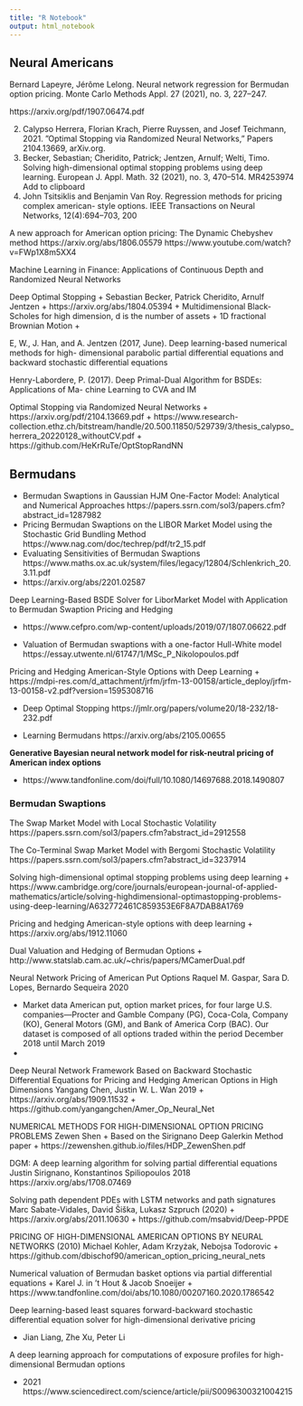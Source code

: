 ```yaml
---
title: "R Notebook"
output: html_notebook
---
```


## Neural Americans

Bernard Lapeyre, Jérôme Lelong. Neural network regression for Bermudan option pricing.
Monte Carlo Methods Appl. 27 (2021), no. 3, 227–247.

https://arxiv.org/pdf/1907.06474.pdf

2. Calypso Herrera, Florian Krach, Pierre Ruyssen, and Josef Teichmann, 2021. ”Optimal
Stopping via Randomized Neural Networks,” Papers 2104.13669, arXiv.org.
3. Becker, Sebastian; Cheridito, Patrick; Jentzen, Arnulf; Welti, Timo. Solving high-dimensional
optimal stopping problems using deep learning. European J. Appl. Math. 32 (2021), no. 3,
470–514. MR4253974 Add to clipboard
4. John Tsitsiklis and Benjamin Van Roy. Regression methods for pricing complex american-
style options. IEEE Transactions on Neural Networks, 12(4):694–703, 200

A new approach for American option pricing: The Dynamic Chebyshev method
https://arxiv.org/abs/1806.05579
https://www.youtube.com/watch?v=FWp1X8m5XX4

Machine Learning in Finance:
Applications of Continuous Depth
and Randomized Neural Networks
	

Deep Optimal Stopping
+ Sebastian Becker, Patrick Cheridito, Arnulf Jentzen
+ https://arxiv.org/abs/1804.05394
+ Multidimensional Black-Scholes for high dimension, d is the number of assets
+ 1D fractional Brownian Motion
+ 

E, W., J. Han, and A. Jentzen (2017, June). Deep learning-based numerical methods for high-
dimensional parabolic partial differential equations and backward stochastic differential
equations

Henry-Labordere, P. (2017). Deep Primal-Dual Algorithm for BSDEs: Applications of Ma-
chine Learning to CVA and IM


Optimal Stopping via Randomized Neural Networks
+ https://arxiv.org/pdf/2104.13669.pdf
+ https://www.research-collection.ethz.ch/bitstream/handle/20.500.11850/529739/3/thesis_calypso_herrera_20220128_withoutCV.pdf
+ https://github.com/HeKrRuTe/OptStopRandNN

## Bermudans
 
+ Bermudan Swaptions in Gaussian HJM One-Factor Model: Analytical and Numerical Approaches https://papers.ssrn.com/sol3/papers.cfm?abstract_id=1287982
+ Pricing Bermudan Swaptions on the LIBOR Market Model
using the Stochastic Grid Bundling Method https://www.nag.com/doc/techrep/pdf/tr2_15.pdf
+ Evaluating Sensitivities of Bermudan Swaptions https://www.maths.ox.ac.uk/system/files/legacy/12804/Schlenkrich_20.3.11.pdf
+ https://arxiv.org/abs/2201.02587

Deep Learning-Based BSDE Solver for LiborMarket Model with Application to Bermudan Swaption Pricing and Hedging

+ https://www.cefpro.com/wp-content/uploads/2019/07/1807.06622.pdf

+ Valuation of Bermudan swaptions with a one-factor
Hull-White model https://essay.utwente.nl/61747/1/MSc_P_Nikolopoulos.pdf

Pricing and Hedging American-Style Options with Deep Learning 
+ https://mdpi-res.com/d_attachment/jrfm/jrfm-13-00158/article_deploy/jrfm-13-00158-v2.pdf?version=1595308716

+ Deep Optimal Stopping https://jmlr.org/papers/volume20/18-232/18-232.pdf

+ Learning Bermudans https://arxiv.org/abs/2105.00655	

**Generative Bayesian neural network model for risk-neutral pricing of American index options**

+ https://www.tandfonline.com/doi/full/10.1080/14697688.2018.1490807

### Bermudan Swaptions

The Swap Market Model with Local Stochastic Volatility
https://papers.ssrn.com/sol3/papers.cfm?abstract_id=2912558


The Co-Terminal Swap Market Model with Bergomi Stochastic Volatility
https://papers.ssrn.com/sol3/papers.cfm?abstract_id=3237914


Solving high-dimensional optimal stopping problems using deep learning
+ https://www.cambridge.org/core/journals/european-journal-of-applied-mathematics/article/solving-highdimensional-optimastopping-problems-using-deep-learning/A632772461C859353E6F8A7DAB8A1769


Pricing and hedging American-style options with deep learning
+ https://arxiv.org/abs/1912.11060

Dual Valuation and Hedging of Bermudan Options
+ http://www.statslab.cam.ac.uk/~chris/papers/MCamerDual.pdf

Neural Network Pricing of American Put Options	Raquel M. Gaspar, Sara D. Lopes, Bernardo Sequeira	2020

+ Market data American put, option market prices, for four large U.S. companies—Procter and Gamble Company (PG), Coca-Cola, Company (KO), General Motors (GM), and Bank of America Corp (BAC). Our dataset is composed of all options traded within the period December 2018 until March 2019
+ 

Deep Neural Network Framework Based on Backward Stochastic Differential Equations for Pricing and Hedging American Options in High Dimensions Yangang Chen, Justin W. L. Wan 2019
+ https://arxiv.org/abs/1909.11532
+ https://github.com/yangangchen/Amer_Op_Neural_Net

NUMERICAL METHODS FOR HIGH-DIMENSIONAL OPTION PRICING PROBLEMS Zewen Shen
+ Based on the Sirignano Deep Galerkin Method paper
+ https://zewenshen.github.io/files/HDP_ZewenShen.pdf


DGM: A deep learning algorithm for solving partial differential equations	Justin Sirignano, Konstantinos Spiliopoulos	2018	https://arxiv.org/abs/1708.07469


Solving path dependent PDEs with LSTM networks and path signatures Marc Sabate-Vidales, David Šiška, Lukasz Szpruch (2020)
+ https://arxiv.org/abs/2011.10630
+ https://github.com/msabvid/Deep-PPDE

PRICING OF HIGH-DIMENSIONAL AMERICAN OPTIONS BY NEURAL NETWORKS (2010) Michael Kohler, Adam Krzyżak, Nebojsa Todorovic
+ https://github.com/dbischof90/american_option_pricing_neural_nets

Numerical valuation of Bermudan basket options via partial differential equations
+  Karel J. in 't Hout & Jacob Snoeijer
+ https://www.tandfonline.com/doi/abs/10.1080/00207160.2020.1786542

 Deep learning-based least squares forward-backward stochastic differential equation solver for high-dimensional derivative pricing

 + Jian Liang, Zhe Xu,  Peter Li

 A deep learning approach for computations of exposure profiles for high-dimensional Bermudan options

 + 2021 https://www.sciencedirect.com/science/article/pii/S0096300321004215
